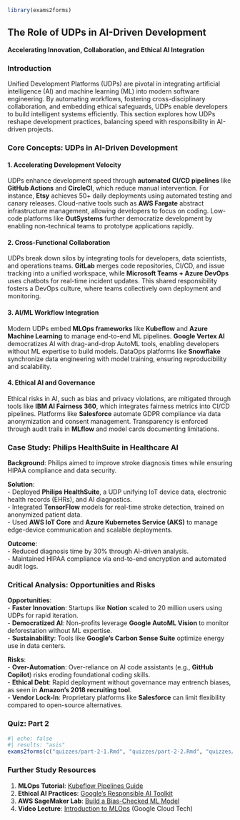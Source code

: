 ```r
library(exams2forms)
```

## **The Role of UDPs in AI-Driven Development**  
**Accelerating Innovation, Collaboration, and Ethical AI Integration**  

### **Introduction**  
Unified Development Platforms (UDPs) are pivotal in integrating artificial intelligence (AI) and machine learning (ML) into modern software engineering. By automating workflows, fostering cross-disciplinary collaboration, and embedding ethical safeguards, UDPs enable developers to build intelligent systems efficiently. This section explores how UDPs reshape development practices, balancing speed with responsibility in AI-driven projects.  

### **Core Concepts: UDPs in AI-Driven Development**  

#### **1. Accelerating Development Velocity**  
UDPs enhance development speed through **automated CI/CD pipelines** like **GitHub Actions** and **CircleCI**, which reduce manual intervention. For instance, **Etsy** achieves 50+ daily deployments using automated testing and canary releases. Cloud-native tools such as **AWS Fargate** abstract infrastructure management, allowing developers to focus on coding. Low-code platforms like **OutSystems** further democratize development by enabling non-technical teams to prototype applications rapidly.  

#### **2. Cross-Functional Collaboration**  
UDPs break down silos by integrating tools for developers, data scientists, and operations teams. **GitLab** merges code repositories, CI/CD, and issue tracking into a unified workspace, while **Microsoft Teams + Azure DevOps** uses chatbots for real-time incident updates. This shared responsibility fosters a DevOps culture, where teams collectively own deployment and monitoring.  

#### **3. AI/ML Workflow Integration**  
Modern UDPs embed **MLOps frameworks** like **Kubeflow** and **Azure Machine Learning** to manage end-to-end ML pipelines. **Google Vertex AI** democratizes AI with drag-and-drop AutoML tools, enabling developers without ML expertise to build models. DataOps platforms like **Snowflake** synchronize data engineering with model training, ensuring reproducibility and scalability.  

#### **4. Ethical AI and Governance**  
Ethical risks in AI, such as bias and privacy violations, are mitigated through tools like **IBM AI Fairness 360**, which integrates fairness metrics into CI/CD pipelines. Platforms like **Salesforce** automate GDPR compliance via data anonymization and consent management. Transparency is enforced through audit trails in **MLflow** and model cards documenting limitations.  

### **Case Study: Philips HealthSuite in Healthcare AI**  
**Background**: Philips aimed to improve stroke diagnosis times while ensuring HIPAA compliance and data security.  

**Solution**:  
- Deployed **Philips HealthSuite**, a UDP unifying IoT device data, electronic health records (EHRs), and AI diagnostics.  
- Integrated **TensorFlow** models for real-time stroke detection, trained on anonymized patient data.  
- Used **AWS IoT Core** and **Azure Kubernetes Service (AKS)** to manage edge-device communication and scalable deployments.  

**Outcome**:  
- Reduced diagnosis time by 30% through AI-driven analysis.  
- Maintained HIPAA compliance via end-to-end encryption and automated audit logs.  

### **Critical Analysis: Opportunities and Risks**  
**Opportunities**:  
- **Faster Innovation**: Startups like **Notion** scaled to 20 million users using UDPs for rapid iteration.  
- **Democratized AI**: Non-profits leverage **Google AutoML Vision** to monitor deforestation without ML expertise.  
- **Sustainability**: Tools like **Google’s Carbon Sense Suite** optimize energy use in data centers.  

**Risks**:  
- **Over-Automation**: Over-reliance on AI code assistants (e.g., **GitHub Copilot**) risks eroding foundational coding skills.  
- **Ethical Debt**: Rapid deployment without governance may entrench biases, as seen in **Amazon’s 2018 recruiting tool**.  
- **Vendor Lock-In**: Proprietary platforms like **Salesforce** can limit flexibility compared to open-source alternatives.  

### **Quiz: Part 2**  
```r
#| echo: false
#| results: "asis"
exams2forms(c("quizzes/part-2-1.Rmd", "quizzes/part-2-2.Rmd", "quizzes/part-2-3.Rmd", "quizzes/part-2-4.Rmd", "quizzes/part-2-5.Rmd", "quizzes/part-2-6.Rmd"))
```

### **Further Study Resources**  
1. **MLOps Tutorial**: [Kubeflow Pipelines Guide](https://www.kubeflow.org/docs/components/pipelines/)  
2. **Ethical AI Practices**: [Google’s Responsible AI Toolkit](https://ai.google/responsibilities/responsible-ai-practices/)  
3. **AWS SageMaker Lab**: [Build a Bias-Checked ML Model](https://aws.amazon.com/getting-started/hands-on/machine-learning-tutorial/)  
4. **Video Lecture**: [Introduction to MLOps](https://www.youtube.com/watch?v=1nkt8I4N1tQ) (Google Cloud Tech)  

<!-- **Next**: [Part 3 – Ethics, Security, and Governance in UDPs](#)   -->
